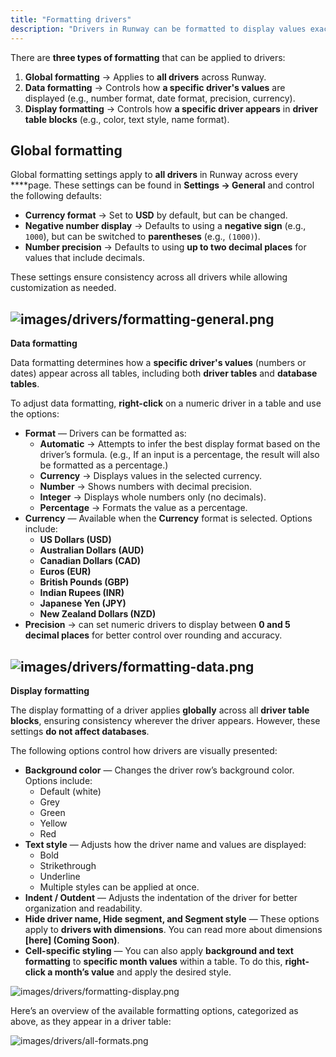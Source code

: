 ```yaml
---
title: "Formatting drivers"
description: "Drivers in Runway can be formatted to display values exactly as you expect. This guide provides an overview of the different types of formatting and available options."
---
```


There are **three types of formatting** that can be applied to drivers:

1. **Global formatting** → Applies to **all drivers** across Runway.
2. **Data formatting** → Controls how **a specific driver's values** are displayed (e.g., number format, date format, precision, currency).
3. **Display formatting** → Controls how **a specific driver appears** in **driver table blocks** (e.g., color, text style, name format).

## **Global formatting**

Global formatting settings apply to **all drivers** in Runway across every \*\*\*\*page. These settings can be found in **Settings → General** and control the following defaults:

- **Currency format** → Set to **USD** by default, but can be changed.
- **Negative number display** → Defaults to using a **negative sign** (e.g., `1000`), but can be switched to **parentheses** (e.g., `(1000)`).
- **Number precision** → Defaults to using **up to two decimal places** for values that include decimals.

These settings ensure consistency across all drivers while allowing customization as needed.

## ![images/drivers/formatting-general.png](/images/drivers/formatting-general.png)

**Data formatting**

Data formatting determines how a **specific driver's values** (numbers or dates) appear across all tables, including both **driver tables** and **database tables**.

To adjust data formatting, **right-click** on a numeric driver in a table and use the options:

- **Format** — Drivers can be formatted as:
  - **Automatic** → Attempts to infer the best display format based on the driver’s formula. (e.g., If an input is a percentage, the result will also be formatted as a percentage.)
  - **Currency** → Displays values in the selected currency.
  - **Number** → Shows numbers with decimal precision.
  - **Integer** → Displays whole numbers only (no decimals).
  - **Percentage** → Formats the value as a percentage.
- **Currency** — Available when the **Currency** format is selected. Options include:
  - **US Dollars (USD)**
  - **Australian Dollars (AUD)**
  - **Canadian Dollars (CAD)**
  - **Euros (EUR)**
  - **British Pounds (GBP)**
  - **Indian Rupees (INR)**
  - **Japanese Yen (JPY)**
  - **New Zealand Dollars (NZD)**
- **Precision** → can set numeric drivers to display between **0 and 5 decimal places** for better control over rounding and accuracy.

## ![images/drivers/formatting-data.png](/images/drivers/formatting-data.png)

**Display formatting**

The display formatting of a driver applies **globally** across all **driver table blocks**, ensuring consistency wherever the driver appears. However, these settings **do not affect databases**.

The following options control how drivers are visually presented:

- **Background color** — Changes the driver row’s background color. Options include:
  - Default (white)
  - Grey
  - Green
  - Yellow
  - Red
- **Text style** — Adjusts how the driver name and values are displayed:
  - Bold
  - Strikethrough
  - Underline
  - Multiple styles can be applied at once.
- **Indent / Outdent** — Adjusts the indentation of the driver for better organization and readability.
- **Hide driver name, Hide segment, and Segment style** — These options apply to **drivers with dimensions**. You can read more about dimensions **\[here\] (Coming Soon)**.
- **Cell-specific styling** — You can also apply **background and text formatting** to **specific month values** within a table. To do this, **right-click a month’s value** and apply the desired style.

![images/drivers/formatting-display.png](/images/drivers/formatting-display.png)

Here’s an overview of the available formatting options, categorized as above, as they appear in a driver table:

![images/drivers/all-formats.png](/images/drivers/all-formats.png)